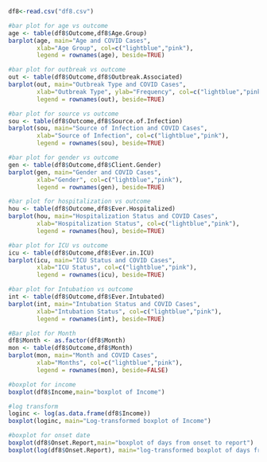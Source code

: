 ```{r}
df8<-read.csv("df8.csv")
```


```{r}
#bar plot for age vs outcome
age <- table(df8$Outcome,df8$Age.Group)
barplot(age, main="Age and COVID Cases",
        xlab="Age Group", col=c("lightblue","pink"),
        legend = rownames(age), beside=TRUE)
```


```{r}
#bar plot for outbreak vs outcome
out <- table(df8$Outcome,df8$Outbreak.Associated)
barplot(out, main="Outbreak Type and COVID Cases",
        xlab="Outbreak Type", ylab="Frequency", col=c("lightblue","pink"),
        legend = rownames(out), beside=TRUE)
```


```{r}
#bar plot for source vs outcome
sou <- table(df8$Outcome,df8$Source.of.Infection)
barplot(sou, main="Source of Infection and COVID Cases",
        xlab="Source of Infection", col=c("lightblue","pink"),
        legend = rownames(sou), beside=TRUE)

```

```{r}
#bar plot for gender vs outcome
gen <- table(df8$Outcome,df8$Client.Gender)
barplot(gen, main="Gender and COVID Cases",
        xlab="Gender", col=c("lightblue","pink"),
        legend = rownames(gen), beside=TRUE)
```


```{r}
#bar plot for hospitalization vs outcome
hou <- table(df8$Outcome,df8$Ever.Hospitalized)
barplot(hou, main="Hospitalization Status and COVID Cases",
        xlab="Hospitalization Status", col=c("lightblue","pink"),
        legend = rownames(hou), beside=TRUE)
```


```{r}
#bar plot for ICU vs outcome
icu <- table(df8$Outcome,df8$Ever.in.ICU)
barplot(icu, main="ICU Status and COVID Cases",
        xlab="ICU Status", col=c("lightblue","pink"),
        legend = rownames(icu), beside=TRUE)
```


```{r}
#bar plot for Intubation vs outcome
int <- table(df8$Outcome,df8$Ever.Intubated)
barplot(int, main="Intubation Status and COVID Cases",
        xlab="Intubation Status", col=c("lightblue","pink"),
        legend = rownames(int), beside=TRUE)
```


```{r}
#Bar plot for Month
df8$Month <- as.factor(df8$Month)
mon <- table(df8$Outcome,df8$Month)
barplot(mon, main="Month and COVID Cases",
        xlab="Months", col=c("lightblue","pink"),
        legend = rownames(mon), beside=FALSE)
```


```{r}
#boxplot for income
boxplot(df8$Income,main="boxplot of Income")
```

```{r}
#log transform 
loginc <- log(as.data.frame(df8$Income))
boxplot(loginc, main="Log-transformed boxplot of Income")
```


```{r}
#boxplot for onset date
boxplot(df8$Onset.Report,main="boxplot of days from onset to report")
boxplot(log(df8$Onset.Report), main="log-transformed boxplot of days from onset to report")
```



